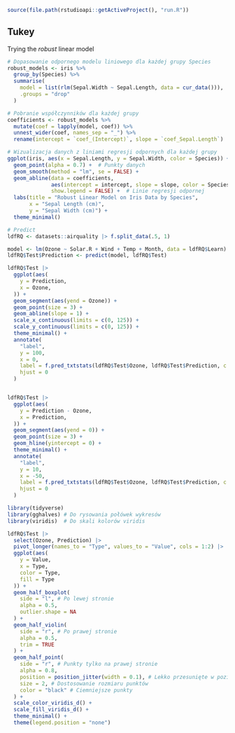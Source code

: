 ```r
source(file.path(rstudioapi::getActiveProject(), "run.R"))
```

## Tukey

Trying the *robust* linear model

```r
# Dopasowanie odpornego modelu liniowego dla każdej grupy Species
robust_models <- iris %>%
  group_by(Species) %>%
  summarise(
    model = list(rlm(Sepal.Width ~ Sepal.Length, data = cur_data())),
    .groups = "drop"
  )

# Pobranie współczynników dla każdej grupy
coefficients <- robust_models %>%
  mutate(coef = lapply(model, coef)) %>%
  unnest_wider(coef, names_sep = "_") %>%
  rename(intercept = `coef_(Intercept)`, slope = `coef_Sepal.Length`)

# Wizualizacja danych z liniami regresji odpornych dla każdej grupy
ggplot(iris, aes(x = Sepal.Length, y = Sepal.Width, color = Species)) +
  geom_point(alpha = 0.7) +  # Punkty danych
  geom_smooth(method = "lm", se = FALSE) +
  geom_abline(data = coefficients, 
              aes(intercept = intercept, slope = slope, color = Species), 
              show.legend = FALSE) +  # Linie regresji odpornej
  labs(title = "Robust Linear Model on Iris Data by Species",
       x = "Sepal Length (cm)",
       y = "Sepal Width (cm)") +
  theme_minimal()

```

```r
# Predict
ldfRQ <- datasets::airquality |> f.split_data(.5, 1)

model <- lm(Ozone ~ Solar.R + Wind + Temp + Month, data = ldfRQ$Learn)
ldfRQ$Test$Prediction <- predict(model, ldfRQ$Test)

ldfRQ$Test |> 
  ggplot(aes(
    y = Prediction,
    x = Ozone,
  )) + 
  geom_segment(aes(yend = Ozone)) +
  geom_point(size = 3) +
  geom_abline(slope = 1) +
  scale_x_continuous(limits = c(0, 125)) + 
  scale_y_continuous(limits = c(0, 125)) +
  theme_minimal() +
  annotate(
    "label",
    y = 100,
    x = 0,
    label = f.pred_txtstats(ldfRQ$Test$Ozone, ldfRQ$Test$Prediction, c = 10),
    hjust = 0
  ) 


ldfRQ$Test |> 
  ggplot(aes(
    y = Prediction - Ozone,
    x = Prediction,
  )) + 
  geom_segment(aes(yend = 0)) +
  geom_point(size = 3) +
  geom_hline(yintercept = 0) +
  theme_minimal() +
  annotate(
    "label",
    y = 10,
    x = -50,
    label = f.pred_txtstats(ldfRQ$Test$Ozone, ldfRQ$Test$Prediction, c = 10),
    hjust = 0
  ) 
```

```r
library(tidyverse)
library(gghalves) # Do rysowania połówek wykresów
library(viridis)  # Do skali kolorów viridis

ldfRQ$Test |>
  select(Ozone, Prediction) |>
  pivot_longer(names_to = "Type", values_to = "Value", cols = 1:2) |>
  ggplot(aes(
    y = Value,
    x = Type,
    color = Type,
    fill = Type
  )) +
  geom_half_boxplot(
    side = "l", # Po lewej stronie
    alpha = 0.5,
    outlier.shape = NA
  ) +
  geom_half_violin(
    side = "r", # Po prawej stronie
    alpha = 0.5,
    trim = TRUE
  ) +
  geom_half_point(
    side = "r", # Punkty tylko na prawej stronie
    alpha = 0.8,
    position = position_jitter(width = 0.1), # Lekko przesunięte w poziomie
    size = 2, # Dostosowanie rozmiaru punktów
    color = "black" # Ciemniejsze punkty
  ) +
  scale_color_viridis_d() +
  scale_fill_viridis_d() +
  theme_minimal() +
  theme(legend.position = "none") 


```

